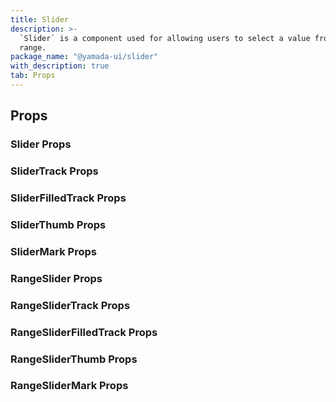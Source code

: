 ```yaml
---
title: Slider
description: >-
  `Slider` is a component used for allowing users to select a value from a
  range.
package_name: "@yamada-ui/slider"
with_description: true
tab: Props
---
```


## Props

### Slider Props

<PropsCard
  name="colorScheme"
  type='"whiteAlpha" | "blackAlpha" | "gray" | "zinc" | "neutral" | "stone" | "red" | "rose" | "pink" | "orange" | "amber" | "yellow" | "lime" | "green" | "emerald" | "teal" | "cyan" | "sky" | "blue" | "indigo" | "violet" | "purple" | "fuchsia"'
  description="The visual color appearance of the component."
/>
<PropsCard
  name="defaultValue"
  type="number"
  description="The initial value of the slider."
/>
<PropsCard
  name="filledTrackColor"
  type='UIValue<"link" | "border" | Color | "current" | "whiteAlpha.50" | "whiteAlpha.100" | "whiteAlpha.200" | "whiteAlpha.300" | "whiteAlpha.400" | "whiteAlpha.500" | "whiteAlpha.600" | ... 251 more ... | "danger">'
  description="The CSS `color` property. Used in `color` of filled track element."
/>
<PropsCard
  name="filledTrackProps"
  type="SliderFilledTrackProps"
  description="Props for slider filled track element."
/>
<PropsCard
  name="focusThumbOnChange"
  type="boolean"
  description="If `false`, the slider handle will not capture focus when value changes."
/>
<PropsCard
  name="id"
  type="string"
  description="The base `id` to use for the slider."
/>
<PropsCard
  name="inputProps"
  type='HTMLUIProps<"input">'
  description="Props for slider input element."
/>
<PropsCard
  name="isDisabled"
  type="boolean"
  description="If `true`, the form control will be disabled."
/>
<PropsCard
  name="isInvalid"
  type="boolean"
  description="If `true`, the form control will be invalid."
/>
<PropsCard
  name="isReadOnly"
  type="boolean"
  description="If `true`, the form control will be readonly."
/>
<PropsCard
  name="isRequired"
  type="boolean"
  description="If `true`, the form control will be required."
/>
<PropsCard
  name="isReversed"
  type="boolean"
  description="If `true`, the value will be incremented or decremented in reverse."
/>
<PropsCard
  name="max"
  type="number"
  description="The maximum allowed value of the slider. Cannot be less than min."
/>
<PropsCard
  name="min"
  type="number"
  description="The minimum allowed value of the slider. Cannot be greater than max."
/>
<PropsCard
  name="name"
  type="string"
  description="The name attribute of the hidden `input` field.
This is particularly useful in forms."
/>
<PropsCard
  name="onChange"
  type="(value: number) => void"
  description="Function called whenever the slider value changes."
/>
<PropsCard
  name="onChangeEnd"
  type="(value: number) => void"
  description="Function called when the user is done selecting a new value."
/>
<PropsCard
  name="onChangeStart"
  type="(value: number) => void"
  description="Function called when the user starts selecting a new value."
/>
<PropsCard
  name="orientation"
  type='"horizontal" | "vertical"'
  description="The orientation of the slider."
/>
<PropsCard
  name="size"
  type='"sm" | "md" | "lg"'
  description="The size of the Slider."
/>
<PropsCard
  name="step"
  type="number"
  description="The step in which increments or decrements have to be made."
/>
<PropsCard
  name="thumbColor"
  type='UIValue<"link" | "border" | Color | "current" | "whiteAlpha.50" | "whiteAlpha.100" | "whiteAlpha.200" | "whiteAlpha.300" | "whiteAlpha.400" | "whiteAlpha.500" | "whiteAlpha.600" | ... 251 more ... | "danger">'
  description="The CSS `background` property. Used in `background` of thumb element."
/>
<PropsCard
  name="thumbProps"
  type="SliderThumbProps"
  description="Props for slider thumb element."
/>
<PropsCard
  name="thumbSize"
  type='UIValue<number | "px" | "min" | "max" | (string & {}) | "-moz-initial" | "inherit" | "initial" | "revert" | "revert-layer" | "unset" | "sm" | "md" | "lg" | "xl" | "2xl" | "-moz-max-content" | ... 59 more ... | "min-intrinsic">'
  description="The CSS `box-size` property. Used in `box-size` of thumb element."
/>
<PropsCard
  name="trackColor"
  type='UIValue<"link" | "border" | Color | "current" | "whiteAlpha.50" | "whiteAlpha.100" | "whiteAlpha.200" | "whiteAlpha.300" | "whiteAlpha.400" | "whiteAlpha.500" | "whiteAlpha.600" | ... 251 more ... | "danger">'
  description="The CSS `color` property. Used in `color` of track element."
/>
<PropsCard
  name="trackProps"
  type="SliderTrackProps"
  description="Props for slider track element."
/>
<PropsCard
  name="trackSize"
  type='UIValue<number | "px" | "min" | "max" | (string & {}) | "-moz-initial" | "inherit" | "initial" | "revert" | "revert-layer" | "unset" | "sm" | "md" | "lg" | "xl" | "2xl" | "-moz-max-content" | ... 55 more ... | "9xl">'
  description="The CSS `height` property. Used in `height` of track element."
/>
<PropsCard name="value" type="number" description="The value of the slider." />
<PropsCard
  name="variant"
  type="string"
  description="The variant of the Slider."
/>

### SliderTrack Props

<PropsCard
  name="filledTrackProps"
  type="SliderFilledTrackProps"
  description="Props for slider filled track element."
/>

### SliderFilledTrack Props

### SliderThumb Props

### SliderMark Props

<PropsCard name="value" required type="number" />

### RangeSlider Props

<PropsCard
  name="betweenThumbs"
  type="number"
  description="The minimum distance between slider thumbs.
Useful for preventing the thumbs from being too close together."
/>
<PropsCard
  name="colorScheme"
  type='"whiteAlpha" | "blackAlpha" | "gray" | "zinc" | "neutral" | "stone" | "red" | "rose" | "pink" | "orange" | "amber" | "yellow" | "lime" | "green" | "emerald" | "teal" | "cyan" | "sky" | "blue" | "indigo" | "violet" | "purple" | "fuchsia"'
  description="The visual color appearance of the component."
/>
<PropsCard
  name="defaultValue"
  type="[number, number]"
  description="The initial value of the slider."
/>
<PropsCard
  name="filledTrackColor"
  type='UIValue<"link" | "border" | Color | "current" | "whiteAlpha.50" | "whiteAlpha.100" | "whiteAlpha.200" | "whiteAlpha.300" | "whiteAlpha.400" | "whiteAlpha.500" | "whiteAlpha.600" | ... 251 more ... | "danger">'
  description="The CSS `color` property. Used in `color` of filled track element."
/>
<PropsCard
  name="filledTrackProps"
  type="RangeSliderFilledTrackProps"
  description="Props for range slider filled track element."
/>
<PropsCard
  name="focusThumbOnChange"
  type="boolean"
  description="If `false`, the slider handle will not capture focus when value changes."
/>
<PropsCard
  name="id"
  type="string"
  description="The base `id` to use for the slider."
/>
<PropsCard
  name="inputProps"
  type='HTMLUIProps<"input">'
  description="Props for range slider input element."
/>
<PropsCard
  name="isDisabled"
  type="boolean"
  description="If `true`, the form control will be disabled."
/>
<PropsCard
  name="isInvalid"
  type="boolean"
  description="If `true`, the form control will be invalid."
/>
<PropsCard
  name="isReadOnly"
  type="boolean"
  description="If `true`, the form control will be readonly."
/>
<PropsCard
  name="isRequired"
  type="boolean"
  description="If `true`, the form control will be required."
/>
<PropsCard
  name="isReversed"
  type="boolean"
  description="If `true`, the value will be incremented or decremented in reverse."
/>
<PropsCard
  name="max"
  type="number"
  description="The maximum allowed value of the slider. Cannot be less than min."
/>
<PropsCard
  name="min"
  type="number"
  description="The minimum allowed value of the slider. Cannot be greater than max."
/>
<PropsCard
  name="name"
  type="string | [string, string]"
  description="The name attribute of the hidden `input` field.
This is particularly useful in forms."
/>
<PropsCard
  name="onChange"
  type="(value: [number, number]) => void"
  description="Function called whenever the slider value changes."
/>
<PropsCard
  name="onChangeEnd"
  type="(value: [number, number]) => void"
  description="Function called when the user is done selecting a new value."
/>
<PropsCard
  name="onChangeStart"
  type="(value: [number, number]) => void"
  description="Function called when the user starts selecting a new value."
/>
<PropsCard
  name="orientation"
  type='"horizontal" | "vertical"'
  description="The orientation of the slider."
/>
<PropsCard
  name="size"
  type='"sm" | "md" | "lg"'
  description="The size of the RangeSlider."
/>
<PropsCard
  name="step"
  type="number"
  description="The step in which increments or decrements have to be made."
/>
<PropsCard
  name="thumbColor"
  type='UIValue<"link" | "border" | Color | "current" | "whiteAlpha.50" | "whiteAlpha.100" | "whiteAlpha.200" | "whiteAlpha.300" | "whiteAlpha.400" | "whiteAlpha.500" | "whiteAlpha.600" | ... 251 more ... | "danger">'
  description="The CSS `background` property. Used in `background` of thumb element."
/>
<PropsCard
  name="thumbProps"
  type="RangeSliderThumbProps"
  description="Props for range slider thumb element."
/>
<PropsCard
  name="thumbSize"
  type='UIValue<number | "px" | "min" | "max" | (string & {}) | "-moz-initial" | "inherit" | "initial" | "revert" | "revert-layer" | "unset" | "sm" | "md" | "lg" | "xl" | "2xl" | "-moz-max-content" | ... 59 more ... | "min-intrinsic">'
  description="The CSS `box-size` property. Used in `box-size` of thumb element."
/>
<PropsCard
  name="trackColor"
  type='UIValue<"link" | "border" | Color | "current" | "whiteAlpha.50" | "whiteAlpha.100" | "whiteAlpha.200" | "whiteAlpha.300" | "whiteAlpha.400" | "whiteAlpha.500" | "whiteAlpha.600" | ... 251 more ... | "danger">'
  description="The CSS `color` property. Used in `color` of track element."
/>
<PropsCard
  name="trackProps"
  type="RangeSliderTrackProps"
  description="Props for range slider track element."
/>
<PropsCard
  name="trackSize"
  type='UIValue<number | "px" | "min" | "max" | (string & {}) | "-moz-initial" | "inherit" | "initial" | "revert" | "revert-layer" | "unset" | "sm" | "md" | "lg" | "xl" | "2xl" | "-moz-max-content" | ... 55 more ... | "9xl">'
  description="The CSS `height` property. Used in `height` of track element."
/>
<PropsCard
  name="value"
  type="[number, number]"
  description="The value of the slider."
/>
<PropsCard
  name="variant"
  type="string"
  description="The variant of the RangeSlider."
/>

### RangeSliderTrack Props

<PropsCard
  name="filledTrackProps"
  type="RangeSliderFilledTrackProps"
  description="Props for range slider filled track element."
/>

### RangeSliderFilledTrack Props

### RangeSliderThumb Props

### RangeSliderMark Props

<PropsCard name="value" required type="number" />
